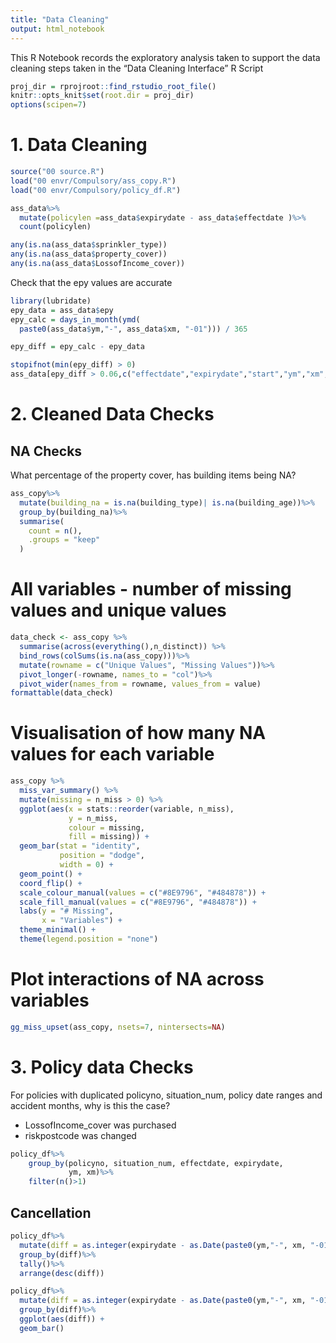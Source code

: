 ```yaml
---
title: "Data Cleaning"
output: html_notebook
---
```


This R Notebook records the exploratory analysis taken to support the data cleaning steps taken in the "Data Cleaning Interface" R Script 

```r
proj_dir = rprojroot::find_rstudio_root_file()
knitr::opts_knit$set(root.dir = proj_dir)
options(scipen=7)
```

# 1. Data Cleaning

```r
source("00 source.R")
load("00 envr/Compulsory/ass_copy.R")
load("00 envr/Compulsory/policy_df.R")
```


```r
ass_data%>%
  mutate(policylen =ass_data$expirydate - ass_data$effectdate )%>%
  count(policylen)
```

```r
any(is.na(ass_data$sprinkler_type))
any(is.na(ass_data$property_cover))
any(is.na(ass_data$LossofIncome_cover))
```

Check that the epy values are accurate

```r
library(lubridate)
epy_data = ass_data$epy
epy_calc = days_in_month(ymd(
  paste0(ass_data$ym,"-", ass_data$xm, "-01"))) / 365

epy_diff = epy_calc - epy_data

stopifnot(min(epy_diff) > 0)
ass_data[epy_diff > 0.06,c("effectdate","expirydate","start","ym","xm","epy")]

```

# 2. Cleaned Data Checks

## NA Checks

What percentage of the property cover, has building items being NA?

```r
ass_copy%>%
  mutate(building_na = is.na(building_type)| is.na(building_age))%>%
  group_by(building_na)%>%
  summarise(
    count = n(),
    .groups = "keep"
  )
```

# All variables - number of missing values and unique values
```r
data_check <- ass_copy %>%
  summarise(across(everything(),n_distinct)) %>%
  bind_rows(colSums(is.na(ass_copy)))%>%
  mutate(rowname = c("Unique Values", "Missing Values"))%>%
  pivot_longer(-rowname, names_to = "col")%>%
  pivot_wider(names_from = rowname, values_from = value)
formattable(data_check)
```

# Visualisation of how many NA values for each variable

```r
ass_copy %>%
  miss_var_summary() %>%
  mutate(missing = n_miss > 0) %>%
  ggplot(aes(x = stats::reorder(variable, n_miss),
             y = n_miss,
             colour = missing,
             fill = missing)) +
  geom_bar(stat = "identity",
           position = "dodge",
           width = 0) + 
  geom_point() +
  coord_flip() +
  scale_colour_manual(values = c("#8E9796", "#484878")) +
  scale_fill_manual(values = c("#8E9796", "#484878")) +
  labs(y = "# Missing",
       x = "Variables") +
  theme_minimal() +
  theme(legend.position = "none") 


```
# Plot interactions of NA across variables
```r
gg_miss_upset(ass_copy, nsets=7, nintersects=NA)
```

# 3. Policy data Checks

For policies with duplicated policyno, situation_num, policy date ranges and accident months, why is this the case?

* LossofIncome_cover was purchased
* riskpostcode was changed

```r
policy_df%>%
    group_by(policyno, situation_num, effectdate, expirydate,
             ym, xm)%>%
    filter(n()>1)
```

## Cancellation

```r
policy_df%>%
  mutate(diff = as.integer(expirydate - as.Date(paste0(ym,"-", xm, "-01"))))%>%
  group_by(diff)%>%
  tally()%>%
  arrange(desc(diff)) 
```

```r
policy_df%>%
  mutate(diff = as.integer(expirydate - as.Date(paste0(ym,"-", xm, "-01"))))%>%
  group_by(diff)%>%
  ggplot(aes(diff)) + 
  geom_bar()
```

